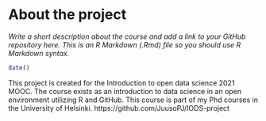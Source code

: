 
# About the project

*Write a short description about the course and add a link to your GitHub repository here. This is an R Markdown (.Rmd) file so you should use R Markdown syntax.*

```r
date()
```
This project is created for the Introduction to open data science 2021 MOOC. The course exists as an introduction to data science in an open environment utilizing R and GitHub. This course is part of my Phd courses in the University of Helsinki.
https://github.com/JuusoPJ/IODS-project
